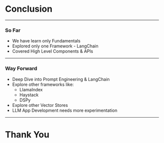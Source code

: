 # Conclusion {#end}

---

### So Far

* We have learn only Fundamentals
* Explored only one Framework - LangChain
* Covered High Level Components & APIs

---

### Way Forward

* Deep Dive into Prompt Engineering & LangChain
* Explore other frameworks like:
  - LlamaIndex
  - Haystack
  - DSPy
* Explore other Vector Stores
* LLM App Development needs more experimentation

---

# Thank You


